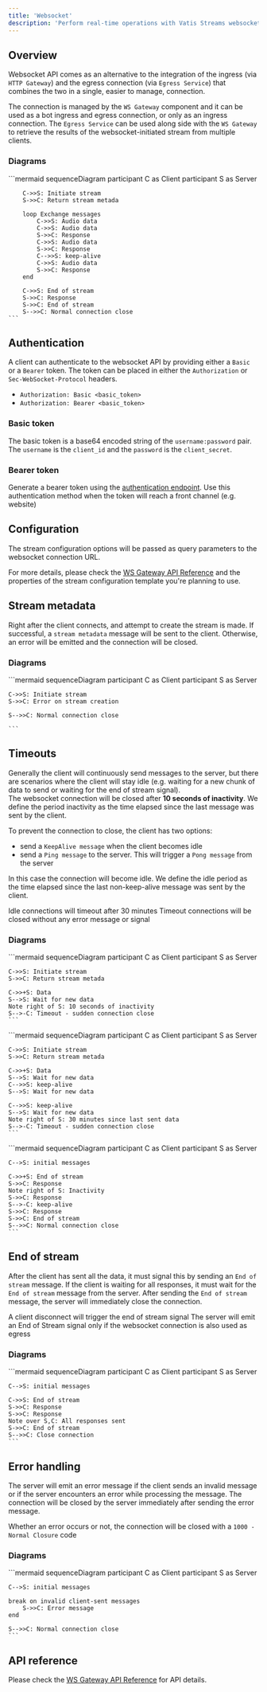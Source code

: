 ```yaml
---
title: 'Websocket'
description: 'Perform real-time operations with Vatis Streams websocket API'
---
```


## Overview
Websocket API comes as an alternative to the integration of the ingress (via `HTTP Gateway`) and the egress connection (via `Egress Service`) that combines the two in a single, easier to manage, connection.

The connection is managed by the `WS Gateway` component and it can be used as a bot ingress and egress connection, or only as an ingress connection.
The `Egress Service` can be used along side with the `WS Gateway` to retrieve the results of the websocket-initiated stream from multiple clients.

### Diagrams
<Accordion title="General workflow">
  ```mermaid
    sequenceDiagram
        participant C as Client
        participant S as Server

        C->>S: Initiate stream
        S->>C: Return stream metada

        loop Exchange messages
            C->>S: Audio data
            C->>S: Audio data
            S->>C: Response
            C->>S: Audio data
            S->>C: Response
            C-->>S: keep-alive
            C->>S: Audio data
            S->>C: Response
        end

        C->>S: End of stream
        S->>C: Response
        S->>C: End of stream
        S-->>C: Normal connection close
    ```
</Accordion>


## Authentication
A client can authenticate to the websocket API by providing either a `Basic` or a `Bearer` token. The token can be placed in either the `Authorization` or `Sec-WebSocket-Protocol` headers.
- `Authorization: Basic <basic_token>`
- `Authorization: Bearer <basic_token>`

### Basic token
The basic token is a base64 encoded string of the `username:password` pair. The `username` is the `client_id` and the `password` is the `client_secret`.

### Bearer token
Generate a bearer token using the [authentication endpoint](/api-reference/commons/authenticate).
<Tip>Use this authentication method when the token will reach a front channel (e.g. website)</Tip>


## Configuration
The stream configuration options will be passed as query parameters to the websocket connection URL.

For more details, please check the [WS Gateway API Reference](/api-reference/introduction.mdx) and the properties of the stream configuration template you're planning to use.

## Stream metadata
Right after the client connects, and attempt to create the stream is made. If successful, a `stream metadata` message will be sent to the client.
Otherwise, an error will be emitted and the connection will be closed.

### Diagrams
<Accordion title="Stream creation failure">
  ```mermaid
   sequenceDiagram
    participant C as Client
    participant S as Server

    C->>S: Initiate stream
    S->>C: Error on stream creation

    S-->>C: Normal connection close

    ```
</Accordion>

## Timeouts
Generally the client will continuously send messages to the server, but there are scenarios where the client will stay idle (e.g. waiting for a new chunk of data to send or waiting for the end of stream signal).<br/>
The websocket connection will be closed after **10 seconds of inactivity**. We define the period inactivity as the time elapsed since the last message was sent by the client.

To prevent the connection to close, the client has two options:
- send a `KeepAlive message` when the client becomes idle
- send a `Ping message` to the server. This will trigger a `Pong message` from the server

In this case the connection will become idle. We define the idle period as the time elapsed since the last non-keep-alive message was sent by the client.

<Info>Idle connections will timeout after 30 minutes</Info>
<Info>Timeout connections will be closed without any error message or signal</Info>

### Diagrams
<Accordion title="Inactive connection">
  ```mermaid
   sequenceDiagram
    participant C as Client
    participant S as Server

    C->>S: Initiate stream
    S->>C: Return stream metada

    C->>+S: Data
    S-->S: Wait for new data
    Note right of S: 10 seconds of inactivity
    S-->-C: Timeout - sudden connection close
    ```
</Accordion>

<Accordion title="Idle connection">
  ```mermaid
   sequenceDiagram
    participant C as Client
    participant S as Server

    C->>S: Initiate stream
    S->>C: Return stream metada

    C->>+S: Data
    S-->S: Wait for new data
    C-->>S: keep-alive
    S-->S: Wait for new data

    C-->>S: keep-alive
    S-->S: Wait for new data
    Note right of S: 30 minutes since last sent data
    S-->-C: Timeout - sudden connection close
    ```
</Accordion>

<Accordion title="Wait for end of stream">
  ```mermaid
   sequenceDiagram
    participant C as Client
    participant S as Server

    C-->S: initial messages

    C->>+S: End of stream
    S->>C: Response
    Note right of S: Inactivity
    S->>C: Response
    S-->-C: keep-alive
    S->>C: Response
    S->>C: End of stream
    S-->>C: Normal connection close
    ```
</Accordion>

## End of stream

After the client has sent all the data, it must signal this by sending an `End of stream` message.
If the client is waiting for all responses, it must wait for the `End of stream` message from the server.
After sending the `End of stream` message, the server will immediately close the connection.

<Info>A client disconnect will trigger the end of stream signal</Info>
<Info>The server will emit an End of Stream signal only if the websocket connection is also used as egress</Info>

### Diagrams
<Accordion title="Server-sent end of stream">
  ```mermaid
   sequenceDiagram
    participant C as Client
    participant S as Server

    C-->S: initial messages

    C->>S: End of stream
    S->>C: Response
    S->>C: Response
    Note over S,C: All responses sent
    S->>C: End of stream
    S-->>C: Close connection
    ```
</Accordion>

## Error handling

The server will emit an error message if the client sends an invalid message or if the server encounters an error while processing the message.
The connection will be closed by the server immediately after sending the error message.

<Info>Whether an error occurs or not, the connection will be closed with a `1000 - Normal Closure` code</Info>

### Diagrams
<Accordion title="Error occurance">
  ```mermaid
   sequenceDiagram
    participant C as Client
    participant S as Server

    C-->S: initial messages

    break on invalid client-sent messages
        S->>C: Error message
    end

    S-->>C: Normal connection close
    ```
</Accordion>




## API reference

Please check the [WS Gateway API Reference](/api-reference/introduction.mdx) for API details.
